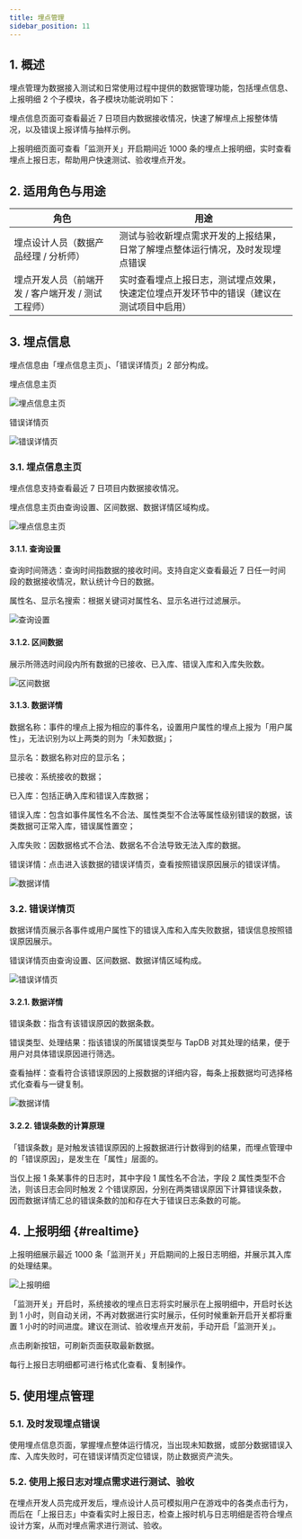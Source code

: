```yaml
---
title: 埋点管理
sidebar_position: 11
---
```


## 1. 概述

埋点管理为数据接入测试和日常使用过程中提供的数据管理功能，包括埋点信息、上报明细 2 个子模块，各子模块功能说明如下：

埋点信息页面可查看最近 7 日项目内数据接收情况，快速了解埋点上报整体情况，以及错误上报详情与抽样示例。

上报明细页面可查看「监测开关」开启期间近 1000 条的埋点上报明细，实时查看埋点上报日志，帮助用户快速测试、验收埋点开发。

## 2. 适用角色与用途

| 角色                           | 用途                                           |
| ---------------------------- | -------------------------------------------- |
| 埋点设计人员（数据产品经理 / 分析师）         | 测试与验收新埋点需求开发的上报结果，日常了解埋点整体运行情况，及时发现埋点错误      |
| 埋点开发人员（前端开发 / 客户端开发 / 测试工程师） | 实时查看埋点上报日志，测试埋点效果，快速定位埋点开发环节中的错误（建议在测试项目中启用） |

## 3. 埋点信息

埋点信息由「埋点信息主页」、「错误详情页」2 部分构成。

埋点信息主页

![埋点信息主页](/img/customEvent/tracking_manager_1.png)

错误详情页

![错误详情页](/img/customEvent/tracking_manager_2.png)

### 3.1. 埋点信息主页

埋点信息支持查看最近 7 日项目内数据接收情况。

埋点信息主页由查询设置、区间数据、数据详情区域构成。

![埋点信息主页](/img/customEvent/tracking_manager_3.png)

#### 3.1.1. 查询设置

查询时间筛选：查询时间指数据的接收时间。支持自定义查看最近 7 日任一时间段的数据接收情况，默认统计今日的数据。

属性名、显示名搜索：根据关键词对属性名、显示名进行过滤展示。

![查询设置](/img/customEvent/tracking_manager_4.png)

#### 3.1.2. 区间数据

展示所筛选时间段内所有数据的已接收、已入库、错误入库和入库失败数。

![区间数据](/img/customEvent/tracking_manager_5.png)

#### 3.1.3. 数据详情

数据名称：事件的埋点上报为相应的事件名，设置用户属性的埋点上报为「用户属性」，无法识别为以上两类的则为「未知数据」；

显示名：数据名称对应的显示名；

已接收：系统接收的数据；

已入库：包括正确入库和错误入库数据；

错误入库：包含如事件属性名不合法、属性类型不合法等属性级别错误的数据，该类数据可正常入库，错误属性置空；

入库失败：因数据格式不合法、数据名不合法导致无法入库的数据。

错误详情：点击进入该数据的错误详情页，查看按照错误原因展示的错误详情。

![数据详情](/img/customEvent/tracking_manager_6.png)

### 3.2. 错误详情页

数据详情页展示各事件或用户属性下的错误入库和入库失败数据，错误信息按照错误原因展示。

错误详情页由查询设置、区间数据、数据详情区域构成。

![错误详情页](/img/customEvent/tracking_manager_7.png)

#### 3.2.1. 数据详情

错误条数：指含有该错误原因的数据条数。

错误类型、处理结果：指该错误的所属错误类型与 TapDB 对其处理的结果，便于用户对具体错误原因进行筛选。

查看抽样：查看符合该错误原因的上报数据的详细内容，每条上报数据均可选择格式化查看与一键复制。

![数据详情](/img/customEvent/tracking_manager_8.png)

#### 3.2.2. 错误条数的计算原理

「错误条数」是对触发该错误原因的上报数据进行计数得到的结果，而埋点管理中的「错误原因」，是发生在「属性」层面的。

当仅上报 1 条某事件的日志时，其中字段 1 属性名不合法，字段 2 属性类型不合法，则该日志会同时触发 2 个错误原因，分别在两类错误原因下计算错误条数，因而数据详情汇总的错误条数的加和存在大于错误日志条数的可能。

## 4. 上报明细 {#realtime}

上报明细展示最近 1000 条「监测开关」开启期间的上报日志明细，并展示其入库的处理结果。

![上报明细](/img/customEvent/tracking_manager_9.png)

「监测开关」开启时，系统接收的埋点日志将实时展示在上报明细中，开启时长达到 1 小时，则自动关闭，不再对数据进行实时展示，任何时候重新开启开关都将重置 1 小时的时间进度。建议在测试、验收埋点开发前，手动开启「监测开关」。

点击刷新按钮，可刷新页面获取最新数据。

每行上报日志明细都可进行格式化查看、复制操作。

## 5. 使用埋点管理

### 5.1. 及时发现埋点错误

使用埋点信息页面，掌握埋点整体运行情况，当出现未知数据，或部分数据错误入库、入库失败时，可在错误详情页定位错误，防止数据资产流失。

### 5.2. 使用上报日志对埋点需求进行测试、验收

在埋点开发人员完成开发后，埋点设计人员可模拟用户在游戏中的各类点击行为，而后在「上报日志」中查看实时上报日志，检查上报时机与日志明细是否符合埋点设计方案，从而对埋点需求进行测试、验收。
